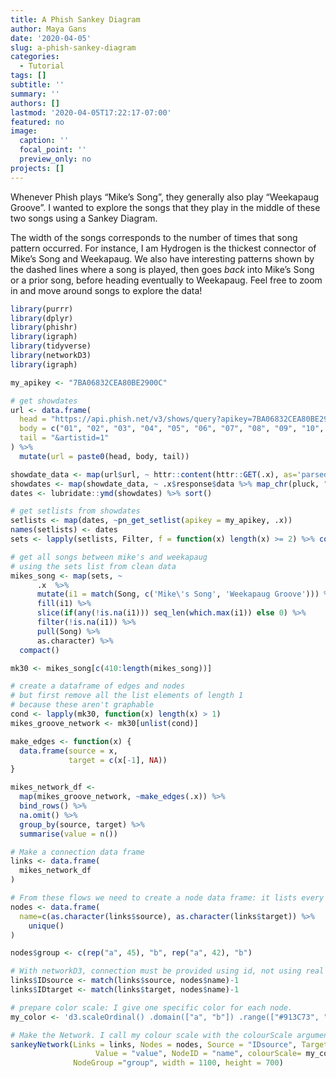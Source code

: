 ```yaml
---
title: A Phish Sankey Diagram
author: Maya Gans
date: '2020-04-05'
slug: a-phish-sankey-diagram
categories:
  - Tutorial
tags: []
subtitle: ''
summary: ''
authors: []
lastmod: '2020-04-05T17:22:17-07:00'
featured: no
image:
  caption: ''
  focal_point: ''
  preview_only: no
projects: []
---
```


<style>
.article-container {
    max-width: 100%;
    padding: 0 3px;
    margin: 0 auto;
}
</style>

Whenever Phish plays "Mike's Song", they generally also play "Weekapaug Groove". I wanted to explore the songs that they play in the middle of these two songs using a Sankey Diagram. 

The width of the songs corresponds to the number of times that song pattern occurred. For instance, I am Hydrogen is the thickest connector of Mike's Song and Weekapaug. We also have interesting patterns shown by the dashed lines where a song is played, then goes *back* into Mike's Song or a prior song, before heading eventually to Weekapaug. Feel free to zoom in and move around songs to explore the data!

```r
library(purrr)
library(dplyr)
library(phishr)
library(igraph)
library(tidyverse)
library(networkD3)
library(igraph)

my_apikey <- "7BA06832CEA80BE2900C"

# get showdates
url <- data.frame(
  head = "https://api.phish.net/v3/shows/query?apikey=7BA06832CEA80BE2900C&month=",
  body = c("01", "02", "03", "04", "05", "06", "07", "08", "09", "10", "11", "12"),
  tail = "&artistid=1"
) %>%
  mutate(url = paste0(head, body, tail))

showdate_data <- map(url$url, ~ httr::content(httr::GET(.x), as='parsed'))
showdates <- map(showdate_data, ~ .x$response$data %>% map_chr(pluck, "showdate")) %>% unlist
dates <- lubridate::ymd(showdates) %>% sort()

# get setlists from showdates
setlists <- map(dates, ~pn_get_setlist(apikey = my_apikey, .x)) 
names(setlists) <- dates 
sets <- lapply(setlists, Filter, f = function(x) length(x) >= 2) %>% compact()

# get all songs between mike's and weekapaug
# using the sets list from clean data
mikes_song <- map(sets, ~ 
      .x  %>% 
      mutate(i1 = match(Song, c('Mike\'s Song', 'Weekapaug Groove'))) %>%
      fill(i1) %>%
      slice(if(any(!is.na(i1))) seq_len(which.max(i1)) else 0) %>%
      filter(!is.na(i1)) %>%
      pull(Song) %>% 
      as.character) %>%
  compact()

mk30 <- mikes_song[c(410:length(mikes_song))]

# create a dataframe of edges and nodes
# but first remove all the list elements of length 1
# because these aren't graphable
cond <- lapply(mk30, function(x) length(x) > 1)
mikes_groove_network <- mk30[unlist(cond)]

make_edges <- function(x) {
  data.frame(source = x,
             target = c(x[-1], NA))
}

mikes_network_df <- 
  map(mikes_groove_network, ~make_edges(.x)) %>%
  bind_rows() %>%
  na.omit() %>%
  group_by(source, target) %>%
  summarise(value = n())

# Make a connection data frame
links <- data.frame(
  mikes_network_df
)

# From these flows we need to create a node data frame: it lists every entities involved in the flow
nodes <- data.frame(
  name=c(as.character(links$source), as.character(links$target)) %>% 
    unique()
)

nodes$group <- c(rep("a", 45), "b", rep("a", 42), "b")

# With networkD3, connection must be provided using id, not using real name like in the links dataframe.. So we need to reformat it.
links$IDsource <- match(links$source, nodes$name)-1 
links$IDtarget <- match(links$target, nodes$name)-1

# prepare color scale: I give one specific color for each node.
my_color <- 'd3.scaleOrdinal() .domain(["a", "b"]) .range(["#913C73", "#B1D152"])'

# Make the Network. I call my colour scale with the colourScale argument
sankeyNetwork(Links = links, Nodes = nodes, Source = "IDsource", Target = "IDtarget", 
                   Value = "value", NodeID = "name", colourScale= my_color, 
              NodeGroup ="group", width = 1100, height = 700)
```
